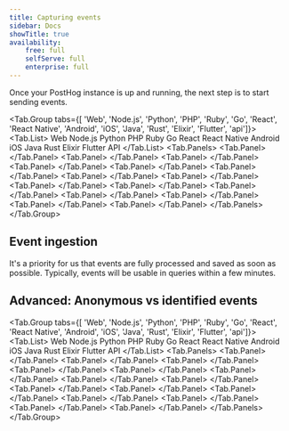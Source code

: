 ```yaml
---
title: Capturing events
sidebar: Docs
showTitle: true
availability:
    free: full
    selfServe: full
    enterprise: full
---
```



Once your PostHog instance is up and running, the next step is to start sending events.

<!-- prettier-ignore -->
<Tab.Group tabs={[
    'Web', 
    'Node.js', 
    'Python', 
    'PHP', 
    'Ruby', 
    'Go', 
    'React', 
    'React Native', 
    'Android', 
    'iOS', 
    'Java', 
    'Rust', 
    'Elixir', 
    'Flutter', 
    'api']}>
    <Tab.List>
        <Tab>Web</Tab>
        <Tab>Node.js</Tab>
        <Tab>Python</Tab>
        <Tab>PHP</Tab>
        <Tab>Ruby</Tab>
        <Tab>Go</Tab>
        <Tab>React</Tab>
        <Tab>React Native</Tab>
        <Tab>Android</Tab>
        <Tab>iOS</Tab>
        <Tab>Java</Tab>
        <Tab>Rust</Tab>
        <Tab>Elixir</Tab>
        <Tab>Flutter</Tab>
        <Tab>API</Tab>
    </Tab.List>
    <Tab.Panels>
        <Tab.Panel>
            <WebSendEvent />
        </Tab.Panel>
        <Tab.Panel>
            <NodeSendEvent />
        </Tab.Panel>
        <Tab.Panel>
            <PythonSendEvent />
        </Tab.Panel>
        <Tab.Panel>
            <PHPSendEvent />
        </Tab.Panel>
        <Tab.Panel>
            <RubySendEvent />
        </Tab.Panel>
        <Tab.Panel>
            <GoSendEvent />
        </Tab.Panel>
        <Tab.Panel>
            <ReactSendEvent />
        </Tab.Panel>
        <Tab.Panel>
            <ReactNativeSendEvent />
        </Tab.Panel>
        <Tab.Panel>
            <AndroidSendEvent />
        </Tab.Panel>
        <Tab.Panel>
            <IOSSendEvent />
        </Tab.Panel>
        <Tab.Panel>
            <JavaSendEvent />
        </Tab.Panel>
        <Tab.Panel>
           <RustSendEvent />
        </Tab.Panel>
        <Tab.Panel>
            <ElixirSendEvent />
        </Tab.Panel>
        <Tab.Panel>
           <FlutterSendEvent />
        </Tab.Panel>
        <Tab.Panel>
            <APISendEvent />
        </Tab.Panel>
    </Tab.Panels>
</Tab.Group>

## Event ingestion

It's a priority for us that events are fully processed and saved as soon as possible. Typically, events will be usable in queries within a few minutes.

## Advanced: Anonymous vs identified events


<Tab.Group tabs={[
    'Web', 
    'Node.js', 
    'Python', 
    'PHP', 
    'Ruby', 
    'Go', 
    'React', 
    'React Native', 
    'Android', 
    'iOS', 
    'Java', 
    'Rust', 
    'Elixir', 
    'Flutter', 
    'api']}>
    <Tab.List>
        <Tab>Web</Tab>
        <Tab>Node.js</Tab>
        <Tab>Python</Tab>
        <Tab>PHP</Tab>
        <Tab>Ruby</Tab>
        <Tab>Go</Tab>
        <Tab>React</Tab>
        <Tab>React Native</Tab>
        <Tab>Android</Tab>
        <Tab>iOS</Tab>
        <Tab>Java</Tab>
        <Tab>Rust</Tab>
        <Tab>Elixir</Tab>
        <Tab>Flutter</Tab>
        <Tab>API</Tab>
    </Tab.List>
    <Tab.Panels>
        <Tab.Panel>
            <WebIdentifiedVsAnonymous />
        </Tab.Panel>
        <Tab.Panel>
            <BackendIdentifiedVsAnonymous />
        </Tab.Panel>
        <Tab.Panel>
            <BackendIdentifiedVsAnonymous />
        </Tab.Panel>
        <Tab.Panel>
            <BackendIdentifiedVsAnonymous />
        </Tab.Panel>
        <Tab.Panel>
            <BackendIdentifiedVsAnonymous />
        </Tab.Panel>
        <Tab.Panel>
           <BackendIdentifiedVsAnonymous />
        </Tab.Panel>
        <Tab.Panel>
            <WebIdentifiedVsAnonymous />
        </Tab.Panel>
        <Tab.Panel>
            <WebIdentifiedVsAnonymous />
        </Tab.Panel>
        <Tab.Panel>
           <AndroidIdentifiedVsAnonymous />
        </Tab.Panel>
        <Tab.Panel>
           <IOSSIdentifiedVsAnonymous />
        </Tab.Panel>
        <Tab.Panel>
            <BackendIdentifiedVsAnonymous />
        </Tab.Panel>
        <Tab.Panel>
            <BackendIdentifiedVsAnonymous />
        </Tab.Panel>
        <Tab.Panel>
            <BackendIdentifiedVsAnonymous />
        </Tab.Panel>
        <Tab.Panel>
            <BackendIdentifiedVsAnonymous />
        </Tab.Panel>
        <Tab.Panel>
            <BackendIdentifiedVsAnonymous />
        </Tab.Panel>
    </Tab.Panels>
</Tab.Group>

